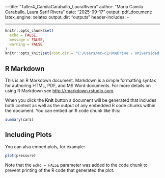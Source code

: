 ---title: "Taller4_CamilaCaraballo_LauraRivera"
author: "Maria Camila Caraballo, Laura Sarif Rivera"
date: "2025-09-17"
output: 
  pdf_document:
    latex_engine: xelatex
output_dir: "outputs"
header-includes:
  - \usepackage{adjustbox}
---

```r
knitr::opts_chunk$set(
  echo = FALSE,
  message = FALSE,
  warning = FALSE
)
knitr::opts_knit$set(root.dir = "C:/Users/mc-c2/OneDrive - Universidad de los andes/Universidad/MECA/Big Data y Machine Learning/Repositorios/BD_ML_taller_1/Taller4-DifinDif")
```
## R Markdown

This is an R Markdown document. Markdown is a simple formatting syntax for authoring HTML, PDF, and MS Word documents. For more details on using R Markdown see <http://rmarkdown.rstudio.com>.

When you click the **Knit** button a document will be generated that includes both content as well as the output of any embedded R code chunks within the document. You can embed an R code chunk like this:

```r
summary(cars)
```

## Including Plots

You can also embed plots, for example:

```r
plot(pressure)
```

Note that the `echo = FALSE` parameter was added to the code chunk to prevent printing of the R code that generated the plot.
